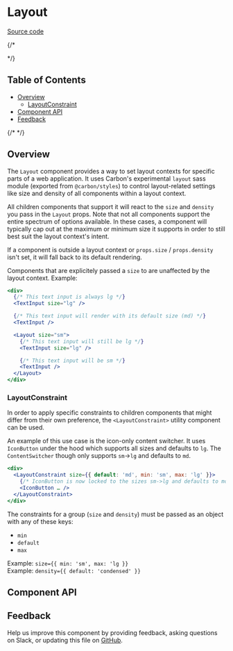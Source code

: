 
# Layout

[Source code](https://github.com/carbon-design-system/carbon/tree/main/packages/react/src/components/Layout)

{/* <!-- START doctoc generated TOC please keep comment here to allow auto update -->
<!-- DON'T EDIT THIS SECTION, INSTEAD RE-RUN doctoc TO UPDATE --> */}
## Table of Contents

- [Overview](#overview)
  - [LayoutConstraint](#layoutconstraint)
- [Component API](#component-api)
- [Feedback](#feedback)

{/* <!-- END doctoc generated TOC please keep comment here to allow auto update --> */}

## Overview

The `Layout` component provides a way to set layout contexts for specific parts of a web application. It uses Carbon's experimental `layout` sass module (exported from `@carbon/styles`) to control layout-related settings like size and density of all components within a layout context.

All children components that support it will react to the `size` and `density` you pass in the `Layout` props. Note that not all components support the entire spectrum of options available. In these cases, a component will typically cap out at the maximum or minimum size it supports in order to still best suit the layout context's intent.

If a component is outside a layout context or `props.size` / `props.density` isn't set, it will fall back to its default rendering.

Components that are explicitely passed a `size` to are unaffected by the layout context. Example:

```jsx
<div>
  {/* This text input is always lg */}
  <TextInput size="lg" />

  {/* This text input will render with its default size (md) */}
  <TextInput />

  <Layout size="sm">
    {/* This text input will still be lg */}
    <TextInput size="lg" />

    {/* This text input will be sm */}
    <TextInput />
  </Layout>
</div>
```

### LayoutConstraint

In order to apply specific constraints to children components that might differ from their own preference, the `<LayoutConstraint>` utility component can be used.

An example of this use case is the icon-only content switcher. It uses `IconButton` under the hood which supports all sizes and defaults to `lg`. The `ContentSwitcher` though only supports `sm`->`lg` and defaults to `md`.

```jsx
<div>
  <LayoutConstraint size={{ default: 'md', min: 'sm', max: 'lg' }}>
    {/* IconButton is now locked to the sizes sm->lg and defaults to md */}
    <IconButton … />
  </LayoutConstraint>
</div>
```

The constraints for a group (`size` and `density`) must be passed as an object with any of these keys:
- `min`
- `default`
- `max`

Example: `size={{ min: 'sm', max: 'lg }}`<br />
Example: `density={{ default: 'condensed' }}`

## Component API

<ArgsTable />

## Feedback

Help us improve this component by providing feedback, asking questions on Slack,
or updating this file on
[GitHub](https://github.com/carbon-design-system/carbon/edit/main/packages/react/src/components/Layout/Layout.mdx).
